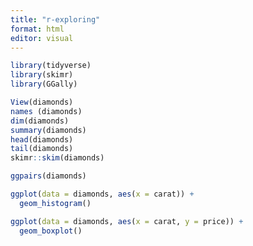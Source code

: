 ```yaml
---
title: "r-exploring"
format: html
editor: visual
---
```


```r
library(tidyverse)
library(skimr)
library(GGally)
```

```r
View(diamonds)
names (diamonds)
dim(diamonds)
summary(diamonds)
head(diamonds)
tail(diamonds)
skimr::skim(diamonds)
```

```r
ggpairs(diamonds)
```

```r
ggplot(data = diamonds, aes(x = carat)) +
  geom_histogram()
```

```r
ggplot(data = diamonds, aes(x = carat, y = price)) +
  geom_boxplot()
  

```
